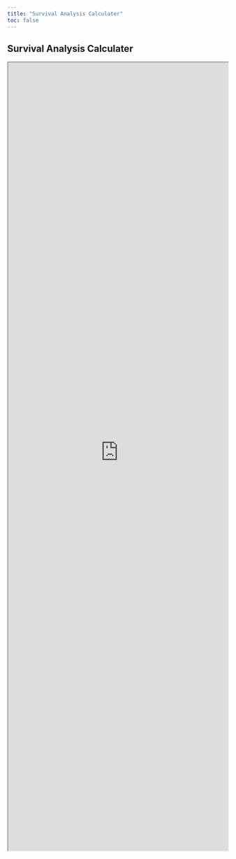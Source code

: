 ```yaml
---
title: "Survival Analysis Calculater"
toc: false
---
```


## Survival Analysis Calculater

<iframe height="1800" width="100%" frameborder="1" src="https://zp1mwp-jean0victor-kwizera.shinyapps.io/SurvivalAnalysisCalculator/"> </iframe>
